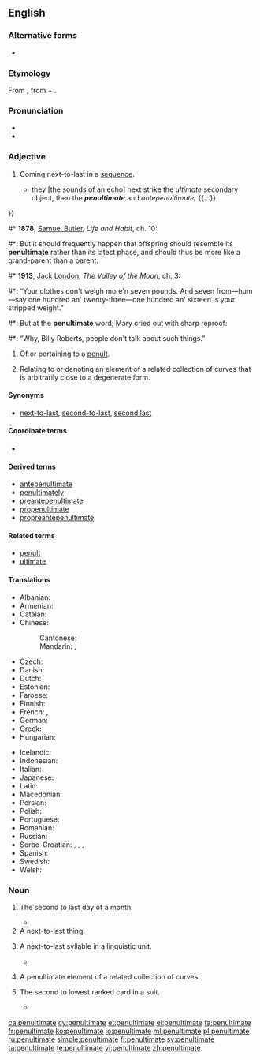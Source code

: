{{was wotd|2006|November|29}}
==English==

===Alternative forms===
* {{l|en|pænultimate}}

===Etymology===
From {{etyl|la|en}} {{term|paenultimus|lang=la}}, from {{term|paene||almost}} + {{term|ultimus||last}}.

===Pronunciation===
* {{IPA|/pɪˈnʌltɪmət/}}
* {{audio|en-us-penultimate.ogg|Audio (US)|lang=en}}

===Adjective===
{{en-adj|-}}

# {{context|formal|literary|or|scholarly|lang=en}} Coming next-to-last in a [[sequence]].
#* {{quote-book
|year= 1677
|isbn=
|date=
|author= {{w|Robert Plot}}
|title= The natural history of Oxford-shire: Being an Essay Toward the Natural History of England
|url= http://books.google.com/books?id=EUqd_M1x40QC&pg=PA15
|page= 15
|chapter= Of the Heavens and Air
|passage= {{...}} they [the sounds of an echo] next strike the ''ultimate'' secondary object, then the '''''penultimate''''' and ''antepenultimate''; {{...}}
}}
#* '''1878''', [[w:Samuel Butler (novelist)|Samuel Butler]], ''Life and Habit'', ch. 10:
#*: But it should frequently happen that offspring should resemble its '''penultimate''' rather than its latest phase, and should thus be more like a grand-parent than a parent.
#* '''1913''', [[w:Jack London|Jack London]], ''The Valley of the Moon'', ch. 3:
#*: “Your clothes don't weigh more'n seven pounds. And seven from—hum—say one hundred an' twenty-three—one hundred an' sixteen is your stripped weight.”
#*: But at the '''penultimate''' word, Mary cried out with sharp reproof:
#*: “Why, Billy Roberts, people don't talk about such things.”
# {{context|linguistics|lang=en}} Of or pertaining to a [[penult]].
# {{context|math|rare|lang=en}} Relating to or denoting an element of a related collection of curves that is arbitrarily close to a degenerate form.

====Synonyms====
* {{sense|next-to-last}} [[next-to-last]], [[second-to-last]], [[second last]]

====Coordinate terms====
* {{syllable adjectives}}

====Derived terms====
* [[antepenultimate]]
* [[penultimately]]
* [[preantepenultimate]]
* [[propenultimate]]
* [[propreantepenultimate]]

====Related terms====
* [[penult]]
* [[ultimate]]

====Translations====
{{trans-top|the next-to-last in a sequence}}
* Albanian: {{t|sq|parafundit}}
* Armenian: {{t|hy|նախավերջին|sc=Armn}}
* Catalan: {{t|ca|penúltim}}
* Chinese:
*: Cantonese: {{t|yue|尾二|tr=mei1 ji2|sc=Hani}}
*: Mandarin: {{t|cmn|倒數第二的|sc=Hani}}, {{t|cmn|倒数第二的|tr=dàoshǔ dì'èr de|sc=Hani}}
* Czech: {{t+|cs|předposlední}}
* Danish: {{t|da|næstsidst}}
* Dutch: {{t|nl|voorlaatste}}
* Estonian: {{t+|et|eelviimane}}
* Faroese: {{t|fo|næstsíðstur}}
* Finnish: {{t|fi|toiseksi viimeinen}}
* French: {{t+|fr|avant-dernier}}, {{t+|fr|pénultième}}
* German: {{t|de|vorletzt}}
* Greek: {{t+|el|προτελευταίος|m|tr=proteleftaíos|sc=Grek}}
* Hungarian: {{t+|hu|utolsó előtti}}
{{trans-mid}}
* Icelandic: {{t|is|næstsíðastur}}
* Indonesian: {{t|id|kedua terakhir}}
* Italian: {{t|it|penultimo}}
* Japanese: {{t|ja|最後から二番目|tr=saigo kara ni-banme|sc=Jpan}}
* Latin: {{t|la|paenultimus}}
* Macedonian: {{t|mk|претпоследен|m|tr=pretpósleden}}
* Persian: {{t|fa|یکی مانده به آخر|tr=yeki-mânde-be-âxar|sc=fa-Arab}}
* Polish: {{t+|pl|przedostatni}}
* Portuguese: {{t+|pt|penúltimo}}
* Romanian: {{t+|ro|penultim}}
* Russian: {{t+|ru|предпоследний|tr=predposlédnij}}
* Serbo-Croatian: {{t|sh|prȅtposljednjī}}, {{t|sh|prȅtposlednjī}}, {{t|sh|пре̏тпосљедњӣ}}, {{t|sh|пре̏тпоследњӣ}}
* Spanish: {{t+|es|penúltimo}}
* Swedish: {{t|sv|näst sist}}
* Welsh: {{t|cy|gobennol}}
{{trans-bottom}}

===Noun===
{{en-noun}}

# {{context|obsolete|rare|lang=en}} The second to last day of a month.
#* {{quote-book
|year= 1529
|year_published= 1933
|author= {{w|Stephen Gardiner}}
|by= 
|title= Letter
|url= 
|original= 
|chapter= 
|section= 
|isbn= 
|edition= 
|publisher= 
|location=
|editor= 
|volume= 
|page= 
|passage= At Woodstock, the '''penultimate''' of August.
}}
# A next-to-last thing.
# {{context|linguistics|lang=en}} A next-to-last syllable in a linguistic unit.
#* {{quote-book
|year= 1724
|year_published= 1976
|author= E. Chambers
|by= 
|title= Die Englischen Neuwörter
|url= http://books.google.com/books?id=OuoLAAAAMAAJ&q=%22Antepenultimate+is+that+before+the+Penultimate,+or+the+last+but+two.%22&dq=%22Antepenultimate+is+that+before+the+Penultimate,+or+the+last+but+two.%22&hl=en&sa=X&ei=spjlUq2vO8zpoATAzoDYDQ&ved=0CDQQ6AEwAg
|original= Cyclopaedia
|chapter= 
|section= 
|isbn= 
|edition= 
|publisher=
|location=
|editor= 
|volume= 
|page= 
|passage= ANTEPENULTIMATE is that before the '''penultimate''', or the last but two.
}}
# {{context|math|obsolete|rare|lang=en}} A penultimate element of a related collection of curves.
# {{context|cards|lang=en}} The second to lowest ranked card in a suit.
#* {{quote-book
|year= 1876
|year_published= 1877
|author= Captain {{w|Arthur Campbell-Walker}} F.R.G.S.
|by= 
|title= The Correct Card: A Whist Catechism
|url= http://archive.org/stream/correctcardawhi00walkgoog/correctcardawhi00walkgoog_djvu.txt
|original=
|chapter= Glossary
|section= 
|isbn= 
|edition= 
|publisher= D. Appleton & Co.
|location= New York
|editor= 
|volume= 
|page= xiii
|passage= '''Penultimate''', the. — Beginning with the lowest card but one of the suit you lead originally, if it contains more than four cards. 
}}

[[ca:penultimate]]
[[cy:penultimate]]
[[et:penultimate]]
[[el:penultimate]]
[[fa:penultimate]]
[[fr:penultimate]]
[[ko:penultimate]]
[[io:penultimate]]
[[ml:penultimate]]
[[pl:penultimate]]
[[ru:penultimate]]
[[simple:penultimate]]
[[fi:penultimate]]
[[sv:penultimate]]
[[ta:penultimate]]
[[te:penultimate]]
[[vi:penultimate]]
[[zh:penultimate]]